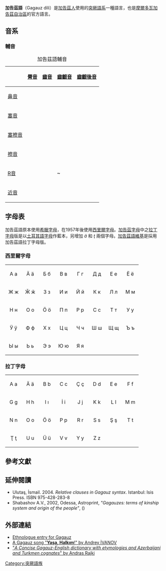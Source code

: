 {{Expand|time=2013-02-16T08:30:26+00:00 }}
{{Infobox Language
|name=加告茲語
|nativename=Gagauz dili, {{lang|ru|Гагауз дили}}
|pronunciation = {{IPA-all|ɡaɡaˈuzt͡ʃa|}}
|familycolor=Altaic
|states=[[摩爾多瓦|摩爾多瓦]]、[[烏克蘭|烏克蘭]]、[[俄羅斯|俄羅斯]]
|region=[[加告茲|加告茲]]
|speakers=162,200<ref>Ethnologue report for language code: gag[http://www.ethnologue.com/show_language.asp?code=gag]</ref>
|fam1=[[突厥語系|突厥語系]]<ref>"[http://www.ethnologue.com/show_family.asp?subid=90009] Ethnologue"</ref>
|fam2=烏古斯語支（Oghuz）
|fam3=土耳其語支
|nation= {{flag|Gagauzia}}
|minority={{MDA}}<br />{{UKR}}
|iso3=gag
|glotto=gaga1249
|glottorefname=Gagauz
|lingua = [[烏古斯語支|44-AAB-a]]的一部分
|notice = IPA
}}

'''加告茲語'''（Gagauz dili）是[[加告茲人|加告茲人]]使用的[[突厥語系|突厥語系]]一種語言，也是[[摩爾多瓦|摩爾多瓦]][[加告茲自治區|加告茲自治區]]的官方語言。

== 音系 ==

=== 輔音 ===
{| class="wikitable" style="text-align:center"
|+加告茲語輔音
!
! colspan="2" |[[唇音|脣音]]
! colspan="2" |[[齿音|齒音]]
! colspan="2" |[[齿龈音|齒齦音]]
! colspan="2" |[[齒齦後音|齒齦後音]]
![[硬腭音|硬齶音]]
! colspan="2" |[[软腭音|軟齶音]]
! colspan="2" |[[聲門音|聲門音]]
|-
![[鼻音_(辅音)|鼻音]]
| colspan="2" |{{IPA link|m}}
| colspan="2" |
| colspan="2" |{{IPA link|n}}
| colspan="2" |
|
| colspan="2" |
| colspan="2" |
|-
![[塞音|塞音]]
|{{IPA link|p}}
|{{IPA link|b}}
|{{IPA link|t̪|t}}
|{{IPA link|d̪|d}}
| colspan="2" |
| colspan="2" |
|
|{{IPA link|k}}
|{{IPA link|ɡ}}
| colspan="2" |
|-
![[塞擦音|塞擦音]]
| colspan="2" |
| colspan="2" |
| colspan="2" |{{IPA link|t͡s}}
|{{IPA link|t͡ʃ}}
|{{IPA link|d͡ʒ}}
|
| colspan="2" |
| colspan="2" |
|-
![[擦音|擦音]]
|{{IPA link|f}}
|{{IPA link|v}}
| colspan="2" |
|{{IPA link|s}}
|{{IPA link|z}}
|{{IPA link|ʃ}}
|{{IPA link|ʒ}}
|
| colspan="2" |
| colspan="2" |{{IPA link|h}}
|-
![[R音|R音]]
| colspan="2" |
| colspan="2" |
| colspan="2" |{{IPA link|ɾ}}~{{IPA link|r}}
| colspan="2" |
|
| colspan="2" |
| colspan="2" |
|-
![[近音|近音]]
| colspan="2" |
| colspan="2" |
| colspan="2" |{{IPA link|l}}
| colspan="2" |
|{{IPA link|j}}
| colspan="2" |
| colspan="2" |
|}

== 字母表 ==
加告茲語原本使用[[希臘字母|希臘字母]]，在1957年後使用[[西里爾字母|西里爾字母]]。[[加告茲字母|加告茲字母]]中之[[拉丁字母|拉丁字母]]版是以[[土耳其語字母|土耳其語字母]]作藍本，另增加 ''ä'' 和 ''ţ'' 兩個字母。[[加告茲語維基|加告茲語維基]]是採用加告茲語拉丁字母版。

=== 西里爾字母 ===

{| style="font-family:Arial Unicode MS; font-size:1.4em; border-color:#000000; border-width:1px; border-style:solid; border-collapse:collapse; background-color:#F8F8EF"
| style="width:3em; text-align:center; padding: 3px;" | А а
| style="width:3em; text-align:center; padding: 3px;" | Ä ä
| style="width:3em; text-align:center; padding: 3px;" | Б б
| style="width:3em; text-align:center; padding: 3px;" | В в
| style="width:3em; text-align:center; padding: 3px;" | Г г
| style="width:3em; text-align:center; padding: 3px;" | Д д
| style="width:3em; text-align:center; padding: 3px;" | Е е
| style="width:3em; text-align:center; padding: 3px;" | Ё ё
|-
| style="width:3em; text-align:center; padding: 3px;" | Ж ж
| style="width:3em; text-align:center; padding: 3px;" | Ӂ ӂ
| style="width:3em; text-align:center; padding: 3px;" | З з
| style="width:3em; text-align:center; padding: 3px;" | И и
| style="width:3em; text-align:center; padding: 3px;" | Й й
| style="width:3em; text-align:center; padding: 3px;" | К к
| style="width:3em; text-align:center; padding: 3px;" | Л л
| style="width:3em; text-align:center; padding: 3px;" | М м
|-
| style="width:3em; text-align:center; padding: 3px;" | Н н
| style="width:3em; text-align:center; padding: 3px;" | О о
| style="width:3em; text-align:center; padding: 3px;" | Ö ö
| style="width:3em; text-align:center; padding: 3px;" | П п
| style="width:3em; text-align:center; padding: 3px;" | Р р
| style="width:3em; text-align:center; padding: 3px;" | С с
| style="width:3em; text-align:center; padding: 3px;" | Т т
| style="width:3em; text-align:center; padding: 3px;" | У у
|-
| style="width:3em; text-align:center; padding: 3px;" | Ӱ ӱ
| style="width:3em; text-align:center; padding: 3px;" | Ф ф
| style="width:3em; text-align:center; padding: 3px;" | Х х
| style="width:3em; text-align:center; padding: 3px;" | Ц ц
| style="width:3em; text-align:center; padding: 3px;" | Ч ч
| style="width:3em; text-align:center; padding: 3px;" | Ш ш
| style="width:3em; text-align:center; padding: 3px;" | Щ щ
| style="width:3em; text-align:center; padding: 3px;" | Ъ ъ
|-
| style="width:3em; text-align:center; padding: 3px;" | Ы ы
| style="width:3em; text-align:center; padding: 3px;" | Ь ь 
| style="width:3em; text-align:center; padding: 3px;" | Э э
| style="width:3em; text-align:center; padding: 3px;" | Ю ю
| style="width:3em; text-align:center; padding: 3px;" | Я я
|}

=== 拉丁字母 ===

{| style="font-family:Arial Unicode MS; font-size:1.4em; border-color:#000000; border-width:1px; border-style:solid; border-collapse:collapse; background-color:#F8F8EF"
| style="width:3em; text-align:center; padding: 3px;" | А а
| style="width:3em; text-align:center; padding: 3px;" | Ä ä
| style="width:3em; text-align:center; padding: 3px;" | B b
| style="width:3em; text-align:center; padding: 3px;" | C c
| style="width:3em; text-align:center; padding: 3px;" | Ç ç
| style="width:3em; text-align:center; padding: 3px;" | D d
| style="width:3em; text-align:center; padding: 3px;" | Е е
| style="width:3em; text-align:center; padding: 3px;" | F f
|-
| style="width:3em; text-align:center; padding: 3px;" | G g
| style="width:3em; text-align:center; padding: 3px;" | H h
| style="width:3em; text-align:center; padding: 3px;" | I ı
| style="width:3em; text-align:center; padding: 3px;" | İ i
| style="width:3em; text-align:center; padding: 3px;" | J j
| style="width:3em; text-align:center; padding: 3px;" | K k
| style="width:3em; text-align:center; padding: 3px;" | L l
| style="width:3em; text-align:center; padding: 3px;" | M m
|-
| style="width:3em; text-align:center; padding: 3px;" | N n
| style="width:3em; text-align:center; padding: 3px;" | O o
| style="width:3em; text-align:center; padding: 3px;" | Ö ö
| style="width:3em; text-align:center; padding: 3px;" | Р р
| style="width:3em; text-align:center; padding: 3px;" | R r
| style="width:3em; text-align:center; padding: 3px;" | S s
| style="width:3em; text-align:center; padding: 3px;" | Ş ş
| style="width:3em; text-align:center; padding: 3px;" | T t
|-
| style="width:3em; text-align:center; padding: 3px;" | Ţ ţ
| style="width:3em; text-align:center; padding: 3px;" | U u
| style="width:3em; text-align:center; padding: 3px;" | Ü ü
| style="width:3em; text-align:center; padding: 3px;" | V v
| style="width:3em; text-align:center; padding: 3px;" | Y y
| style="width:3em; text-align:center; padding: 3px;" | Z z
|}

== 參考文獻 ==
{{Reflist}}

== 延伸閱讀 ==
{{refbegin}}
* Ulutaş, İsmail. 2004. ''Relative clauses in Gagauz syntax''. Istanbul: Isis Press. ISBN 975-428-283-8
* Shabashov A.V., 2002, Odessa, Astroprint, ''"Gagauzes: terms of kinship system and origin of the people"'', ({{lang|en|Шабашов А.В., ''"Гагаузы: система терминов родства и происхождение народа"''}})
{{refend}}

== 外部連結 ==
{{InterWiki|code=gag}}
* [http://www.ethnologue.com/show_language.asp?code=gag Ethnologue entry for Gagauz]{{Wayback|url=http://www.ethnologue.com/show_language.asp?code=gag |date=20101008161747 }}
* [https://web.archive.org/web/20061110054203/http://anasozu.com/songs/yasha_halkim.mp3 A Gagauz song "'''Yaşa, Halkım'''!" by Andrey İVANOV]
* [https://web.archive.org/web/20080109110550/http://www.freeweb.hu/etymological/ "''A Concise Gagauz-English dictionary with etymologies and Azerbaijani and Turkmen cognates''" by Andras Rajki]

{{Turkic languages}}

{{Authority control}}
[[Category:突厥語族|Category:突厥語族]]